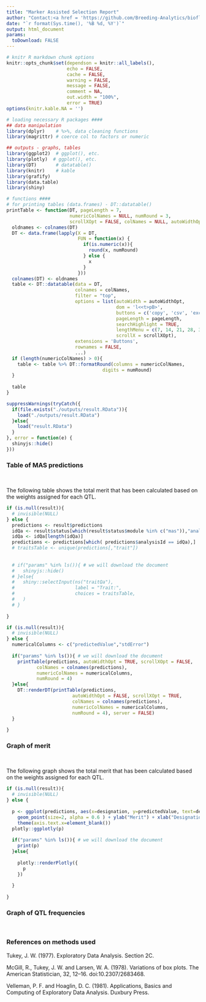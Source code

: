 ```yaml
---
title: "Marker Assisted Selection Report"
author: "Contact:<a href = 'https://github.com/Breeding-Analytics/bioflow' target = '_blank'>Breeding Analytics Team, OneCGIAR</a> breedinganalytics@cgiar.org"
date: "`r format(Sys.time(), '%B %d, %Y')`"  
output: html_document
params:
  toDownload: FALSE
---
```


```r

# knitr R markdown chunk options
knitr::opts_chunk$set(dependson = knitr::all_labels(),
                      echo = FALSE,
                      cache = FALSE,
                      warning = FALSE,
                      message = FALSE,
                      comment = NA,
                      out.width = "100%",
                      error = TRUE)
options(knitr.kable.NA = '')

# loading necessary R packages ####
## data manipulation
library(dplyr)    # %>%, data cleaning functions
library(magrittr) # coerce col to factors or numeric

## outputs - graphs, tables
library(ggplot2)  # ggplot(), etc.
library(plotly)  # ggplot(), etc.
library(DT)       # datatable()
library(knitr)    # kable
library(grafify)
library(data.table)
library(shiny)
```

```r

# functions ####
# for printing tables (data.frames) - DT::datatable()
printTable <- function(DT, pageLength = 7, 
                       numericColNames = NULL, numRound = 3, 
                       scrollXOpt = FALSE, colNames = NULL, autoWidthOpt = FALSE,...) {
  oldnames <- colnames(DT)
  DT <- data.frame(lapply(X = DT, 
                          FUN = function(x) {
                            if(is.numeric(x)){
                              round(x, numRound)
                            } else {
                              x
                            }
                          }))
  colnames(DT) <- oldnames
  table <- DT::datatable(data = DT, 
                         colnames = colNames,
                         filter = "top", 
                         options = list(autoWidth = autoWidthOpt,
                                        dom = 'l<<t>pB>', 
                                        buttons = c('copy', 'csv', 'excel', 'print'),
                                        pageLength = pageLength,
                                        searchHighlight = TRUE,
                                        lengthMenu = c(7, 14, 21, 28, 35),
                                        scrollX = scrollXOpt),
                         extensions = 'Buttons',
                         rownames = FALSE,
                         ...)
  if (length(numericColNames) > 0){
    table <- table %>% DT::formatRound(columns = numericColNames,
                                   digits = numRound)
  }
  
  table
}
```

```r

suppressWarnings(tryCatch({
  if(file.exists("./outputs/result.RData")){
    load("./outputs/result.RData")
  }else{
    load("result.RData")
  }
}, error = function(e) {
  shinyjs::hide()
}))

```


### Table of MAS predictions
<p>&nbsp;</p>

The following table shows the total merit that has been calculated based on the weights assigned for each QTL.

```r

if (is.null(result)){
  # invisible(NULL)
} else {
  predictions <- result$predictions
  idQa <- result$status[which(result$status$module %in% c("mas")),"analysisId"];
  idQa <- idQa[length(idQa)]
  predictions <- predictions[which( predictions$analysisId == idQa),]
  # traitsTable <- unique(predictions[,"trait"])
  
  
  # if("params" %in% ls()){ # we will download the document
  #   shinyjs::hide()
  # }else{
  #   shiny::selectInput(ns("traitQa"), 
  #                      label = "Trait:", 
  #                      choices = traitsTable, 
  #   )
  # }
  
}

```


```r
if (is.null(result)){
  # invisible(NULL)
} else {
  numericalColumns <- c("predictedValue","stdError") 
  
  if("params" %in% ls()){ # we will download the document
    printTable(predictions, autoWidthOpt = TRUE, scrollXOpt = FALSE,
           colNames = colnames(predictions),
           numericColNames = numericalColumns,
           numRound = 4)
  }else{
    DT::renderDT(printTable(predictions,
                        autoWidthOpt = FALSE, scrollXOpt = TRUE,
                        colNames = colnames(predictions),
                        numericColNames = numericalColumns,
                        numRound = 4), server = FALSE)
  }
  
}

```

### Graph of merit
<p>&nbsp;</p>

The following graph shows the total merit that has been calculated based on the weights assigned for each QTL.

```r
if (is.null(result)){
  # invisible(NULL)
} else {
  
  p <- ggplot(predictions, aes(x=designation, y=predictedValue, text=designation)) + 
    geom_point(size=2, alpha = 0.6 ) + ylab("Merit") + xlab("Designation") +
    theme(axis.text.x=element_blank())
  plotly::ggplotly(p)
  
  if("params" %in% ls()){ # we will download the document
    print(p)
  }else{
    
    plotly::renderPlotly({
      p
    })
    
  }
  
}

```

### Graph of QTL frequencies
<p>&nbsp;</p>


### References on methods used

Tukey, J. W. (1977). Exploratory Data Analysis. Section 2C.

McGill, R., Tukey, J. W. and Larsen, W. A. (1978). Variations of box plots. The American Statistician, 32, 12–16. doi:10.2307/2683468.

Velleman, P. F. and Hoaglin, D. C. (1981). Applications, Basics and Computing of Exploratory Data Analysis. Duxbury Press.


<p>&nbsp;</p>





